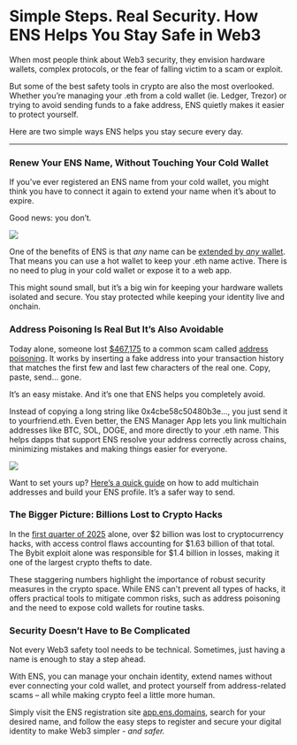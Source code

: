 # Simple Steps. Real Security. How ENS Helps You Stay Safe in Web3

When most people think about Web3 security, they envision hardware wallets, complex protocols, or the fear of falling victim to a scam or exploit.

But some of the best safety tools in crypto are also the most overlooked. Whether you’re managing your .eth from a cold wallet (ie. Ledger, Trezor) or trying to avoid sending funds to a fake address, ENS quietly makes it easier to protect yourself.

Here are two simple ways ENS helps you stay secure every day.

---

### Renew Your ENS Name, Without Touching Your Cold Wallet

If you’ve ever registered an ENS name from your cold wallet, you might think you have to connect it again to extend your name when it’s about to expire.

Good news: you don’t.

![](.01.jpg)

One of the benefits of ENS is that _any_ name can be [extended by _any_ wallet](https://x.com/ensdomains/status/1913246521870696846). That means you can use a hot wallet to keep your .eth name active. There is no need to plug in your cold wallet or expose it to a web app.

This might sound small, but it’s a big win for keeping your hardware wallets isolated and secure. You stay protected while keeping your identity live and onchain.

### Address Poisoning Is Real But It’s Also Avoidable

Today alone, someone lost [$467,175](https://x.com/realScamSniffer/status/1915710745423339792) to a common scam called [address poisoning](https://coinmarketcap.com/academy/article/what-is-address-poisoning-attack-and-how-to-stay-safe). It works by inserting a fake address into your transaction history that matches the first few and last few characters of the real one. Copy, paste, send… gone.

It’s an easy mistake. And it’s one that ENS helps you completely avoid.

Instead of copying a long string like 0x4cbe58c50480b3e..., you just send it to yourfriend.eth. Even better, the ENS Manager App lets you link multichain addresses like BTC, SOL, DOGE, and more directly to your .eth name. This helps dapps that support ENS resolve your address correctly across chains, minimizing mistakes and making things easier for everyone.

![](.02.jpg)

Want to set yours up? [Here’s a quick guide](https://x.com/WesdEth/status/1890859531699150880) on how to add multichain addresses and build your ENS profile. It’s a safer way to send.

### The Bigger Picture: Billions Lost to Crypto Hacks

In the [first quarter of 2025](https://cointelegraph.com/news/crypto-hack-losses-q1-2025-peckshield) alone, over $2 billion was lost to cryptocurrency hacks, with access control flaws accounting for $1.63 billion of that total. The Bybit exploit alone was responsible for $1.4 billion in losses, making it one of the largest crypto thefts to date.

These staggering numbers highlight the importance of robust security measures in the crypto space. While ENS can't prevent all types of hacks, it offers practical tools to mitigate common risks, such as address poisoning and the need to expose cold wallets for routine tasks.

### Security Doesn’t Have to Be Complicated

Not every Web3 safety tool needs to be technical. Sometimes, just having a name is enough to stay a step ahead.

With ENS, you can manage your onchain identity, extend names without ever connecting your cold wallet, and protect yourself from address-related scams – all while making crypto feel a little more human.

Simply visit the ENS registration site [app.ens.domains](https://app.ens.domains/), search for your desired name, and follow the easy steps to register and secure your digital identity to make Web3 simpler \- _and safer._
